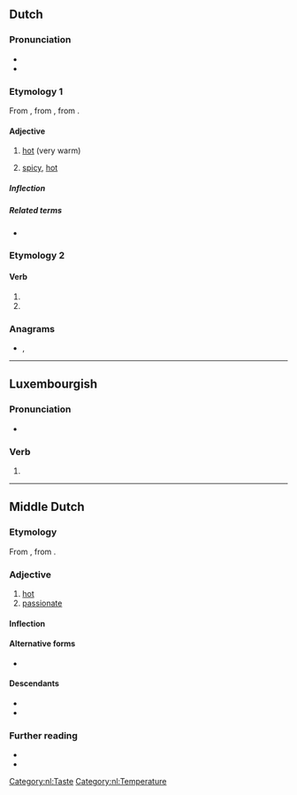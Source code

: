 {{also|Heet|-heet}}
==Dutch==

===Pronunciation===
* {{rhymes|eːt|lang=nl}}
* {{IPA|/ɦeːt/|lang=nl}}

===Etymology 1===
From {{inh|nl|dum|hêet}}, from {{inh|nl|odt|*hēt}}, from {{inh|nl|gem-pro|*haitaz}}.

====Adjective====
{{nl-adj|heter}}

# [[hot]] (very warm)
#: {{ant|nl|koud|koel}}
# [[spicy]], [[hot]]

=====Inflection=====
{{nl-decl-adj|hete}}

=====Related terms=====
* {{l|nl|hitte}}

===Etymology 2===
{{nonlemma}}

====Verb====
{{head|nl|verb form}}

# {{nl-verb form of|p=123|n=sg|t=pres|m=ind|heten}}
# {{nl-verb form of|m=imp|heten}}

===Anagrams===
* {{l|nl|hete}}, {{l|nl|thee}}

[[Category:nl:Taste]]
[[Category:nl:Temperature]]

----

==Luxembourgish==

===Pronunciation===
* {{IPA|/heːt/|lang=lb}}

===Verb===
{{head|lb|verb form}}

# {{inflection of|haen||3|s|pres|ind|lang=lb}}

----

==Middle Dutch==

===Etymology===
From {{inh|dum|odt|*hēt}}, from {{inh|dum|gem-pro|*haitaz}}.

===Adjective===
{{dum-adj|head=hêet}}

# [[hot]]
# [[passionate]]

====Inflection====
{{rfinfl|dum|adjective}}

====Alternative forms====
* {{l|dum|heit}}

====Descendants====
* {{desc|nl|heet}}
* {{desc|li|heit}}

===Further reading===
* {{R:VMNW|ID84172|II}}
* {{R:MNW|16254|VI}}